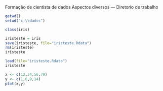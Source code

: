 Formação de cientista de dados
Aspectos diversos
---
Diretorio de trabalho
```{r}
getwd()
setwd("c:\\dados")
```


```{r}
class(iris)
```
```{r}
iristeste = iris
save(iristeste, file="iristeste.Rdata")
rm(iristeste)
iristeste
```
```{r}
load(file="iristeste.Rdata")
iristeste

```
```{r}
x <- c(12,34,56,79)
y <- c(1,6,9,14)
plot(x,y)
```


```{r}
```
